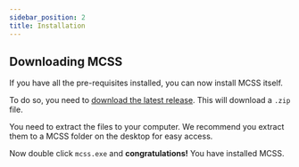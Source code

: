 ```yaml
---
sidebar_position: 2
title: Installation
---
```


## Downloading MCSS

If you have all the pre-requisites installed, you can now install MCSS itself. 

To do so, you need to [download the latest release](https://mcserversoft.com/downloadlatest). This will download a `.zip` file. 

You need to extract the files to your computer. We recommend you extract them to a MCSS folder on the desktop for easy access.

Now double click `mcss.exe` and **congratulations!** You have installed MCSS.